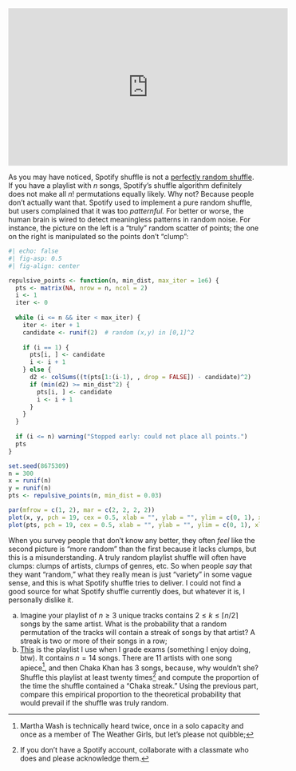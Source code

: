 <iframe width="560" height="315" src="https://www.youtube.com/embed/OdLyKETk5o0?si=lhObAYK_8fRjltLi" title="YouTube video player" frameborder="0" allow="accelerometer; autoplay; clipboard-write; encrypted-media; gyroscope; picture-in-picture; web-share" referrerpolicy="strict-origin-when-cross-origin" allowfullscreen></iframe>

As you may have noticed, Spotify shuffle is not a [perfectly random shuffle](https://en.wikipedia.org/wiki/Fisher–Yates_shuffle). If you have a playlist with $n$ songs, Spotify's shuffle algorithm definitely does not make all $n!$ permutations equally likely. Why not? Because people don't actually want that. Spotify used to implement a pure random shuffle, but users complained that it was too *patternful.* For better or worse, the human brain is wired to detect meaningless patterns in random noise. For instance, the picture on the left is a "truly" random scatter of points; the one on the right is manipulated so the points don't "clump":

```r
#| echo: false
#| fig-asp: 0.5
#| fig-align: center

repulsive_points <- function(n, min_dist, max_iter = 1e6) {
  pts <- matrix(NA, nrow = n, ncol = 2)
  i <- 1
  iter <- 0
  
  while (i <= n && iter < max_iter) {
    iter <- iter + 1
    candidate <- runif(2)  # random (x,y) in [0,1]^2
    
    if (i == 1) {
      pts[i, ] <- candidate
      i <- i + 1
    } else {
      d2 <- colSums((t(pts[1:(i-1), , drop = FALSE]) - candidate)^2)
      if (min(d2) >= min_dist^2) {
        pts[i, ] <- candidate
        i <- i + 1
      }
    }
  }
  
  if (i <= n) warning("Stopped early: could not place all points.")
  pts
}

set.seed(8675309)
n = 300
x = runif(n)
y = runif(n)
pts <- repulsive_points(n, min_dist = 0.03)

par(mfrow = c(1, 2), mar = c(2, 2, 2, 2))
plot(x, y, pch = 19, cex = 0.5, xlab = "", ylab = "", ylim = c(0, 1), xlim = c(0, 1))
plot(pts, pch = 19, cex = 0.5, xlab = "", ylab = "", ylim = c(0, 1), xlim = c(0, 1))

```

When you survey people that don't know any better, they often *feel* like the second picture is "more random" than the first because it lacks clumps, but this is a misunderstanding. A truly random playlist shuffle will often have clumps: clumps of artists, clumps of genres, etc. So when people *say* that they want "random," what they really mean is just "variety" in some vague sense, and this is what Spotify shuffle tries to deliver. I could not find a good source for what Spotify shuffle currently does, but whatever it is, I personally dislike it.

a. Imagine your playlist of $n\geq 3$ unique tracks contains $2\leq k\leq \lceil n/2\rceil$ songs by the same artist. What is the probability that a random permutation of the tracks will contain a streak of songs by that artist? A streak is two or more of their songs in a row;
a. [This](https://open.spotify.com/playlist/7ohKbwFo2VB92oSn3JTrPZ?si=eaaf988ec3d24b73) is the playlist I use when I grade exams (something I enjoy doing, btw). It contains $n = 14$ songs. There are 11 artists with one song apiece[^1], and then Chaka Khan has 3 songs, because, why wouldn't she? Shuffle this playlist at least twenty times[^2] and compute the proportion of the time the shuffle contained a "Chaka streak." Using the previous part, compare this empirical proportion to the theoretical probability that would prevail if the shuffle was truly random.

[^1]: Martha Wash is technically heard twice, once in a solo capacity and once as a member of The Weather Girls, but let's please not quibble;
[^2]: If you don't have a Spotify account, collaborate with a classmate who does and please acknowledge them.


